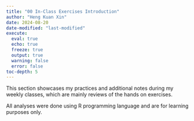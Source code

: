 ```yaml
---
title: "00 In-Class Exercises Introduction"
author: "Heng Kuan Xin"
date: 2024-08-20
date-modified: "last-modified"
execute:
  eval: true
  echo: true
  freeze: true
  output: true
  warning: false
  error: false
toc-depth: 5
---
```


This section showcases my practices and additional notes during my weekly classes, which are mainly reviews of the hands on exercises.

All analyses were done using R programming language and are for learning purposes only.
